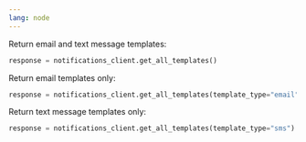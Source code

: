 ```yaml
---
lang: node
---
```


Return email and text message templates:

```python
response = notifications_client.get_all_templates()
```

Return email templates only:

```python
response = notifications_client.get_all_templates(template_type="email")
```

Return text message templates only:

```python
response = notifications_client.get_all_templates(template_type="sms")
```
